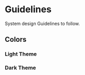 
<Meta title="Docs Overview/System Design" />

# Guidelines

System design Guidelines to follow.

## Colors

### Light Theme

<ColorPalette>
    <ColorItem
        title="theme.color.primary"
        subtitle="Primary"
        colors={{
            Primary: lightColors.primary,
            'On Primary': lightColors.onPrimary,
            'Primary Container': lightColors.primaryContainer,
            'On Primary Container': lightColors.onPrimaryContainer,
        }}
    />
    <ColorItem
        title="theme.color.secondary"
        subtitle="Secondary"
        colors={{
            Secondary: lightColors.secondary,
            'On Secondary': lightColors.onSecondary,
            'Secondary Container': lightColors.secondaryContainer,
            'On Secondary Container': lightColors.onSecondaryContainer,
        }}
    />
    <ColorItem
        title="theme.color.tertiary"
        subtitle="Tertiary"
        colors={{
            Tertiary: lightColors.tertiary,
            'On Tertiary': lightColors.onTertiary,
            'Tertiary Container': lightColors.tertiaryContainer,
            'On Tertiary Container': lightColors.onTertiaryContainer,
        }}
    />
    <ColorItem
        title="theme.color.warning"
        subtitle="Warning"
        colors={{
            Warning: lightColors.warning,
            'On Warning': lightColors.onWarning,
            'Warning Container': lightColors.warningContainer,
            'On Warning Container': lightColors.onWarningContainer,
        }}
    />
    <ColorItem
        title="theme.color.error"
        subtitle="Error"
        colors={{
            Error: lightColors.error,
            'On Error': lightColors.onError,
            'Error Container': lightColors.errorContainer,
            'On Error Container': lightColors.onErrorContainer,
        }}
    />
    <ColorItem
        title="theme.color.success"
        subtitle="Success"
        colors={{
            Success: lightColors.success,
            'On Success': lightColors.onSuccess,
            'Success Container': lightColors.successContainer,
            'On Success Container': lightColors.onSuccessContainer,
        }}
    />
    <ColorItem
        title="theme.color.background"
        subtitle="Background"
        colors={{
            Background: lightColors.background,
            'On Background': lightColors.onBackground,
            Surface: lightColors.surface,
            'On Surface': lightColors.onSurface,
        }}
    />
    <ColorItem
        title="theme.color.others"
        subtitle="Others"
        colors={{
            Outline: lightColors.outline,
            'Surface Variant': lightColors.surfaceVariant,
            'On Surface Variant': lightColors.onSurfaceVariant,
        }}
    />
</ColorPalette>

### Dark Theme

<ColorPalette>
    <ColorItem
        title="theme.color.primary"
        subtitle="Primary"
        colors={{
            Primary: darkColors.primary,
            'On Primary': darkColors.onPrimary,
            'Primary Container': darkColors.primaryContainer,
            'On Primary Container': darkColors.onPrimaryContainer,
        }}
    />
    <ColorItem
        title="theme.color.secondary"
        subtitle="Secondary"
        colors={{
            Secondary: darkColors.secondary,
            'On Secondary': darkColors.onSecondary,
            'Secondary Container': darkColors.secondaryContainer,
            'On Secondary Container': darkColors.onSecondaryContainer,
        }}
    />
    <ColorItem
        title="theme.color.tertiary"
        subtitle="Tertiary"
        colors={{
            Tertiary: darkColors.tertiary,
            'On Tertiary': darkColors.onTertiary,
            'Tertiary Container': darkColors.tertiaryContainer,
            'On Tertiary Container': darkColors.onTertiaryContainer,
        }}
    />
    <ColorItem
        title="theme.color.warning"
        subtitle="Warning"
        colors={{
            Warning: darkColors.warning,
            'On Warning': darkColors.onWarning,
            'Warning Container': darkColors.warningContainer,
            'On Warning Container': darkColors.onWarningContainer,
        }}
    />
    <ColorItem
        title="theme.color.error"
        subtitle="Error"
        colors={{
            Error: darkColors.error,
            'On Error': darkColors.onError,
            'Error Container': darkColors.errorContainer,
            'On Error Container': darkColors.onErrorContainer,
        }}
    />
    <ColorItem
        title="theme.color.success"
        subtitle="Success"
        colors={{
            Success: darkColors.success,
            'On Success': darkColors.onSuccess,
            'Success Container': darkColors.successContainer,
            'On Success Container': darkColors.onSuccessContainer,
        }}
    />
    <ColorItem
        title="theme.color.background"
        subtitle="Background"
        colors={{
            Background: darkColors.background,
            'On Background': darkColors.onBackground,
            Surface: darkColors.surface,
            'On Surface': darkColors.onSurface,
        }}
    />
    <ColorItem
        title="theme.color.others"
        subtitle="Others"
        colors={{
            Outline: darkColors.outline,
            'Surface Variant': darkColors.surfaceVariant,
            'On Surface Variant': darkColors.onSurfaceVariant,
        }}
    />
</ColorPalette>
